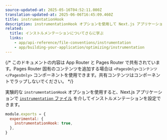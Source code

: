 ```yaml
---
source-updated-at: 2025-05-16T04:52:11.000Z
translation-updated-at: 2025-06-06T16:45:09.460Z
title: instrumentationHook
description: instrumentationHook オプションを使用して Next.js アプリケーションにインストルメンテーションを設定します。
related:
  title: インストルメンテーションについてさらに学ぶ
  links:
    - app/api-reference/file-conventions/instrumentation
    - app/building-your-application/optimizing/instrumentation
---
```


{/* このドキュメントの内容は App Router と Pages Router で共有されています。Pages Router 固有のコンテンツを追加する場合は `<PagesOnly>コンテンツ</PagesOnly>` コンポーネントを使用できます。共有コンテンツはコンポーネントでラップしないでください。 */}

実験的な `instrumentationHook` オプションを使用すると、Next.js アプリケーションで [`instrumentation` ファイル](/docs/app/api-reference/file-conventions/instrumentation) を介してインストルメンテーションを設定できます。

```js filename="next.config.js"
module.exports = {
  experimental: {
    instrumentationHook: true,
  },
}
```